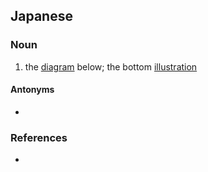 ==Japanese==
{{ja-kanjitab|か|ず|yomi=o}}

===Noun===
{{ja-noun|かず|kyu=下圖}}

# the [[diagram]] below; the bottom [[illustration]]

====Antonyms====
* {{ja-r|上図|じょうず}}

===References===
* {{R:Meikyo}}
